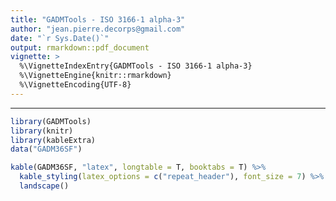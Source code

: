 ```yaml
---
title: "GADMTools - ISO 3166-1 alpha-3"
author: "jean.pierre.decorps@gmail.com"
date: "`r Sys.Date()`"
output: rmarkdown::pdf_document
vignette: >
  %\VignetteIndexEntry{GADMTools - ISO 3166-1 alpha-3}
  %\VignetteEngine{knitr::rmarkdown}
  %\VignetteEncoding{UTF-8}
---
```





--------------------------------------------------------------------------------------------


```r
library(GADMTools)
library(knitr)
library(kableExtra)
data("GADM36SF")

kable(GADM36SF, "latex", longtable = T, booktabs = T) %>%
  kable_styling(latex_options = c("repeat_header"), font_size = 7) %>%
  landscape()
```








